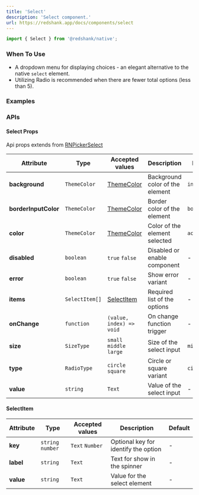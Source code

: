 ```yaml
---
title: 'Select'
description: 'Select component.'
url: https://redshank.app/docs/components/select
---
```


```jsx
import { Select } from '@redshank/native';
```

### When To Use
* A dropdown menu for displaying choices - an elegant alternative to the native ```select``` element.
* Utilizing Radio is recommended when there are fewer total options (less than 5).

<Spacer y={2} />

### Examples

<Playground
  id="default"
  title="Default"
  description="Default select element."
  code={select.defaultCode}
/>

<Spacer y={2} />

<Playground
  id="sizes"
  title="Sizes"
  description="Sizes select element."
  code={select.sizes}
/>

<Spacer y={2} />

<Playground
  id="error-variant"
  title="Error select variant."
  code={select.errors}
/>

<Spacer y={2} />

### APIs

<Spacer y={2} />

#### Select Props
Api props extends from [RNPickerSelect](https://github.com/lawnstarter/react-native-picker-select)

| Attribute            | Type           | Accepted values                   | Description                     | Default      |
|----------------------|----------------|-----------------------------------|---------------------------------|--------------|
| **background**       | `ThemeColor`   | [ThemeColor](/docs/default-theme) | Background color of the element | `inputColor` |
| **borderInputColor** | `ThemeColor`   | [ThemeColor](/docs/default-theme) | Border color of the element     | `border`     |
| **color**            | `ThemeColor`   | [ThemeColor](/docs/default-theme) | Color of the element selected   | `accents2`   |
| **disabled**         | `boolean`      | `true` `false`                    | Disabled or enable component    | -            |
| **error**            | `boolean`      | `true` `false`                    | Show error variant              | -            |
| **items**            | `SelectItem[]` | [SelectItem](#selectitem)         | Required list of the options    | -            |
| **onChange**         | `function`     | `(value, index) => void`          | On change function trigger      | -            |
| **size**             | `SizeType`     | `small` `middle` `large`          | Size of the select input        | `middle`     |
| **type**             | `RadioType`    | `circle` `square`                 | Circle or square variant        | `circle`     |
| **value**            | `string`       | `Text`                            | Value of the select input       | -            |

<Spacer y={2} />

#### SelectItem

| Attribute | Type              | Accepted values | Description                          | Default |
|-----------|-------------------|-----------------|--------------------------------------|---------|
| **key**   | `string` `number` | `Text` `Number` | Optional key for identify the option | -       |
| **label** | `string`          | `Text`          | Text for show in the spinner         | -       |
| **value** | `string`          | `Text`          | Value for the select element         | -       |
